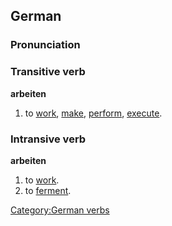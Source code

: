 ==German==
===Pronunciation===
{{IPA|[ˈʔaʁbaitn&#809;]}}
===Transitive verb===
'''arbeiten'''
# to [[work]], [[make]], [[perform]], [[execute]].

===Intransive verb===
'''arbeiten'''
# to [[work]].
# to [[ferment]].

[[Category:German verbs]]